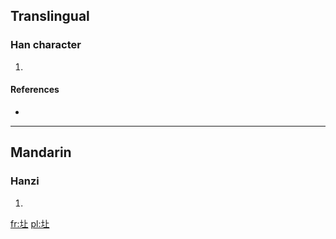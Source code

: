 ==Translingual==

===Han character===
{{Han char|rn=32|rad=土|as=03|sn=6|four=|canj=土卜一 (GYM)}}

# {{defn|Han|sort=土03}}

====References====
* {{Han ref|kx=0224.170|dkj=04896|dj=0459.020|hdz=10419.040|uh=5735|ud=22325}}

----

==Mandarin==

===Hanzi===
{{cmn-hanzi|pin=[[dàng]] ([[dang4]])|wg=tang<sup>4</sup>}}

# {{defn|lang=cmn|sort=土03}}

[[fr:圵]]
[[pl:圵]]